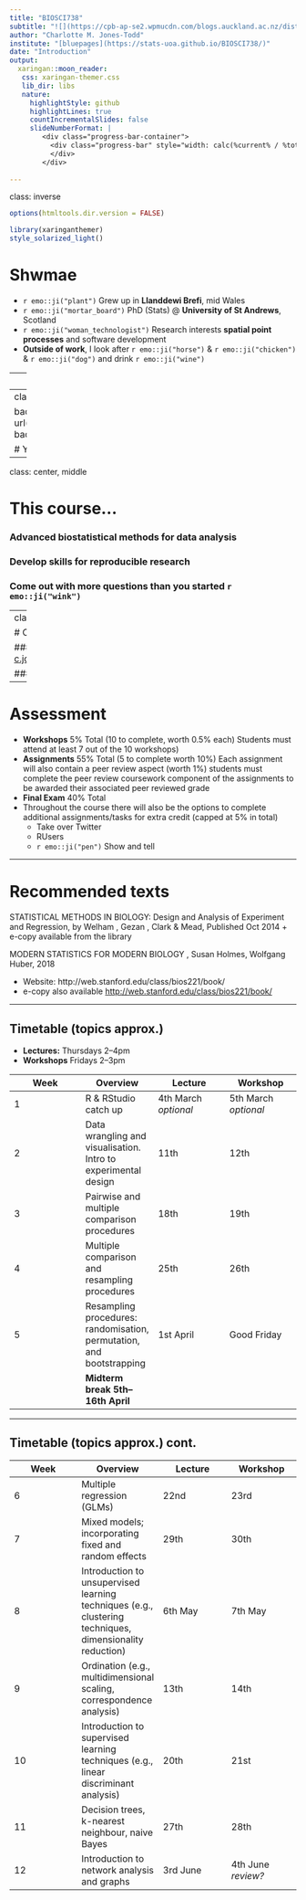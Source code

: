 ```yaml
---
title: "BIOSCI738"
subtitle: "![](https://cpb-ap-se2.wpmucdn.com/blogs.auckland.ac.nz/dist/d/79/files/2015/10/uoa-v-reverse1.png){width=5%} Universty of Auckland"
author: "Charlotte M. Jones-Todd"
institute: "[bluepages](https://stats-uoa.github.io/BIOSCI738/)"
date: "Introduction"
output:
  xaringan::moon_reader:
   css: xaringan-themer.css
   lib_dir: libs
   nature:
     highlightStyle: github
     highlightLines: true
     countIncrementalSlides: false
     slideNumberFormat: |
        <div class="progress-bar-container">
          <div class="progress-bar" style="width: calc(%current% / %total% * 100%);">
          </div>
        </div>
        
---
```

class: inverse

```r
options(htmltools.dir.version = FALSE)
```
```r
library(xaringanthemer)
style_solarized_light()
```

<style type="text/css">
.remark-slide-content {
    font-size: 20px;
    padding: 1em 4em 1em 4em;
}
</style>

# Shwmae

+ `r emo::ji("plant")`  Grew up in **Llanddewi Brefi**, mid Wales
+ `r emo::ji("mortar_board")`  PhD (Stats) @ **University of St Andrews**, Scotland
+ `r emo::ji("woman_technologist")` Research interests **spatial point processes** and software development
+ **Outside of work**, I look after `r emo::ji("horse")` & `r emo::ji("chicken")` & `r emo::ji("dog")` and drink `r emo::ji("wine")`


---
class: center, middle

# This course...

## Your turn...(post-it notes)

`r countdown::countdown(minutes = 2, font_size = "48px", top = 0)`


---
class: center, middle, inverse

background-image: url("https://i.pinimg.com/originals/b1/d8/48/b1d848d6a5dcd28256f3031dd5925dec.jpg")
background-size: contain

# You chose the hardest discipline `r emo::ji("wink")`


---
class: center, middle

# This course...

### Advanced biostatistical methods for data analysis

### Develop skills for reproducible research

### Come out with more questions than you started `r emo::ji("wink")`

---
class: inverse, center

# Contact Me

### **email** [c.jonestodd@auckland.ac.nz](c.jonestodd@auckland.ac.nz)

### **Office** 303-318

---

# Assessment

 + **Workshops** 5% Total (10 to complete, worth 0.5% each) Students must attend at least 7 out of the 10 workshops)
 + **Assignments** 55% Total (5 to complete worth 10%) Each assignment will also contain a peer review aspect (worth 1%) students must complete the peer review coursework component of the assignments to be awarded their associated peer reviewed grade
 + **Final Exam** 40% Total
 + Throughout the course there will also be the options to complete additional assignments/tasks for extra credit (capped at 5% in total)
   + <i class='fab fa-twitter'></i>  Take over Twitter
   + <i class='fab fa-r-project'></i> RUsers
   + `r emo::ji("pen")` Show and tell 
   
---

#  Recommended texts

STATISTICAL METHODS IN BIOLOGY: Design and Analysis of Experiment and Regression, by Welham , Gezan , Clark & Mead, Published Oct 2014 
  + e-copy available from the library

MODERN STATISTICS FOR MODERN BIOLOGY , Susan Holmes, Wolfgang Huber, 2018

  + Website: http://web.stanford.edu/class/bios221/book/
  + e-copy also available [http://web.stanford.edu/class/bios221/book/](http://web.stanford.edu/class/bios221/book/)

---

##  Timetable (topics approx.)

+ **Lectures:** Thursdays 2–4pm
+ **Workshops** Fridays 2–3pm

| Week  | Overview  | Lecture | Workshop |
|---    |---        |---      |---       |
|  1    | R & RStudio catch up  | 4th March *optional* | 5th March *optional* |
|  2    | Data wrangling and visualisation. Intro to experimental design | 11th | 12th |
|  3    | Pairwise and multiple comparison procedures | 18th | 19th|
|  4    | Multiple comparison and resampling procedures   | 25th | 26th |
|  5    | Resampling procedures: randomisation, permutation, and bootstrapping  | 1st April | Good Friday |
|  | **Midterm break  5th--16th April** | | |


---

##  Timetable (topics approx.) cont.


| Week  | Overview  | Lecture | Workshop |
|---    |---        |---      |---       |
|  6    | Multiple regression (GLMs)  | 22nd | 23rd |
|  7    | Mixed models; incorporating fixed and random effects  | 29th | 30th |
|  8    | Introduction to unsupervised learning techniques (e.g., clustering techniques, dimensionality reduction)  | 6th May | 7th May |
|  9    | Ordination (e.g., multidimensional scaling, correspondence analysis)   | 13th | 14th |
|  10   | Introduction to supervised learning techniques (e.g., linear discriminant analysis)  | 20th | 21st|
|  11   | Decision trees, k-nearest neighbour, naive Bayes  | 27th | 28th |
|  12   | Introduction to network analysis and graphs |3rd June | 4th June *review?* |



